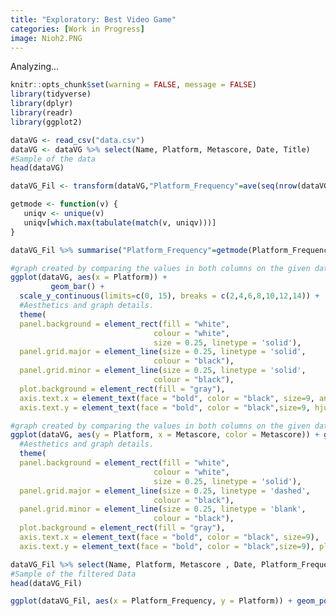 ```yaml
---
title: "Exploratory: Best Video Game"
categories: [Work in Progress]
image: Nioh2.PNG
---
```


Analyzing...

```r
knitr::opts_chunk$set(warning = FALSE, message = FALSE) 
library(tidyverse)
library(dplyr)
library(readr)
library(ggplot2)
```

```r
dataVG <- read_csv("data.csv")
dataVG <- dataVG %>% select(Name, Platform, Metascore, Date, Title)
#Sample of the data
head(dataVG)

dataVG_Fil <- transform(dataVG,"Platform_Frequency"=ave(seq(nrow(dataVG)),Platform,FUN=length)) %>% group_by(Platform)

getmode <- function(v) {
   uniqv <- unique(v)
   uniqv[which.max(tabulate(match(v, uniqv)))]
}

dataVG_Fil %>% summarise("Platform_Frequency"=getmode(Platform_Frequency), "Meta-Sum"=sum(Metascore),"Meta-Mean"=mean(Metascore))
```

```r
#graph created by comparing the values in both columns on the given dataset
ggplot(dataVG, aes(x = Platform)) +
         geom_bar() +
  scale_y_continuous(limits=c(0, 15), breaks = c(2,4,6,8,10,12,14)) +
  #Aesthetics and graph details.
  theme(
  panel.background = element_rect(fill = "white",
                                colour = "white",
                                size = 0.25, linetype = 'solid'),
  panel.grid.major = element_line(size = 0.25, linetype = 'solid',
                                colour = "black"), 
  panel.grid.minor = element_line(size = 0.25, linetype = 'solid',
                                colour = "black"),
  plot.background = element_rect(fill = "gray"),
  axis.text.x = element_text(face = "bold", color = "black", size=9, angle = 45,hjust=1),
  axis.text.y = element_text(face = "bold", color = "black",size=9, hjust=1), plot.title = element_text(color = "black", size = 18, face = "bold", hjust = 0.5))+ labs(title = "Best Console", x = "Platforms", y = "Frequency")

#graph created by comparing the values in both columns on the given dataset
ggplot(dataVG, aes(y = Platform, x = Metascore, color = Metascore)) + geom_point(method = "lm") +
  #Aesthetics and graph details.
  theme(
  panel.background = element_rect(fill = "white",
                                colour = "white",
                                size = 0.25, linetype = 'solid'),
  panel.grid.major = element_line(size = 0.25, linetype = 'dashed',
                                colour = "black"), 
  panel.grid.minor = element_line(size = 0.25, linetype = 'blank',
                                colour = "black"),
  plot.background = element_rect(fill = "gray"),
  axis.text.x = element_text(face = "bold", color = "black", size=9),
  axis.text.y = element_text(face = "bold", color = "black",size=9), plot.title = element_text(color = "black", size = 18, face = "bold", hjust = 0.5))+ labs(title = "Best Console", x = "Metascore", y = "Platforms")
```

```r
dataVG_Fil %>% select(Name, Platform, Metascore , Date, Platform_Frequency) %>% group_by(Platform)
#Sample of the filtered Data
head(dataVG_Fil)

ggplot(dataVG_Fil, aes(x = Platform_Frequency, y = Platform)) + geom_point() + geom_count(colour="Blue")

```
